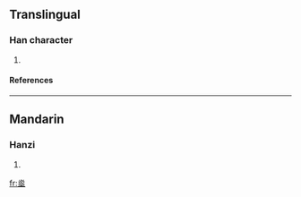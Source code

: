 ==Translingual==
===Han character===
{{Han char|rn=86|rad=火|as=07|sn=11|four=|canj=火火土 (FFG)}}
# {{defn|Han|sort=火07}}
====References====
{{Han ref|kx=0672.060|dkj=19061|hdz=32205.130|uh=70FE|ud=28926}}

----
==Mandarin==
===Hanzi===
{{cmn-hanzi|pin=[[chì]] (chi4)|wg=ch'ih<sup>4</sup>}}
# {{defn|Mandarin}}

[[fr:烾]]